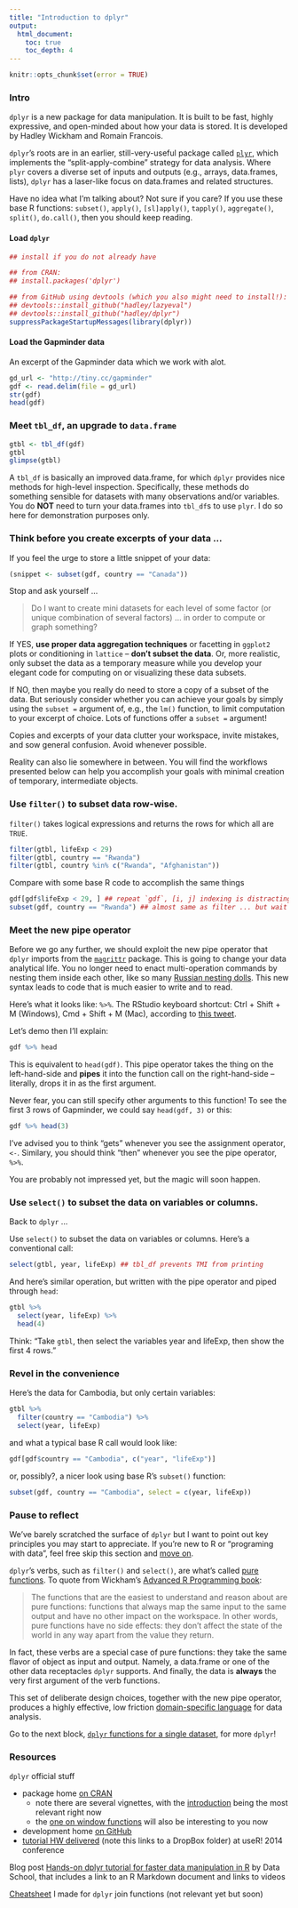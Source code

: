 ```yaml
---
title: "Introduction to dplyr"
output:
  html_document:
    toc: true
    toc_depth: 4
---
```


```r
knitr::opts_chunk$set(error = TRUE)
```

### Intro

`dplyr` is a new package for data manipulation. It is built to be fast, highly expressive, and open-minded about how your data is stored. It is developed by Hadley Wickham and Romain Francois.

`dplyr`'s roots are in an earlier, still-very-useful package called [`plyr`](http://plyr.had.co.nz), which implements the "split-apply-combine" strategy for data analysis. Where `plyr` covers a diverse set of inputs and outputs (e.g., arrays, data.frames, lists), `dplyr` has a laser-like focus on data.frames and related structures.

Have no idea what I'm talking about? Not sure if you care? If you use these base R functions: `subset()`, `apply()`, `[sl]apply()`, `tapply()`, `aggregate()`, `split()`, `do.call()`, then you should keep reading.

#### Load `dplyr`

```r
## install if you do not already have

## from CRAN:
## install.packages('dplyr')

## from GitHub using devtools (which you also might need to install!):
## devtools::install_github("hadley/lazyeval")
## devtools::install_github("hadley/dplyr")
suppressPackageStartupMessages(library(dplyr))
```

#### Load the Gapminder data

An excerpt of the Gapminder data which we work with alot.

```r
gd_url <- "http://tiny.cc/gapminder"
gdf <- read.delim(file = gd_url)
str(gdf)
head(gdf)
```

### Meet `tbl_df`, an upgrade to `data.frame`

```r
gtbl <- tbl_df(gdf)
gtbl
glimpse(gtbl)
```

A `tbl_df` is basically an improved data.frame, for which `dplyr` provides nice methods for high-level inspection. Specifically, these methods do something sensible for datasets with many observations and/or variables. You do __NOT__ need to turn your data.frames into `tbl_df`s to use `plyr`. I do so here for demonstration purposes only.

### Think before you create excerpts of your data ...

If you feel the urge to store a little snippet of your data:

```r
(snippet <- subset(gdf, country == "Canada"))
```

Stop and ask yourself ...

> Do I want to create mini datasets for each level of some factor (or unique combination of several factors) ... in order to compute or graph something?  

If YES, __use proper data aggregation techniques__ or facetting in `ggplot2` plots or conditioning in `lattice` -- __don’t subset the data__. Or, more realistic, only subset the data as a temporary measure while you develop your elegant code for computing on or visualizing these data subsets.

If NO, then maybe you really do need to store a copy of a subset of the data. But seriously consider whether you can achieve your goals by simply using the `subset =` argument of, e.g., the `lm()` function, to limit computation to your excerpt of choice. Lots of functions offer a `subset =` argument!

Copies and excerpts of your data clutter your workspace, invite mistakes, and sow general confusion. Avoid whenever possible.

Reality can also lie somewhere in between. You will find the workflows presented below can help you accomplish your goals with minimal creation of temporary, intermediate objects.

### Use `filter()` to subset data row-wise.

`filter()` takes logical expressions and returns the rows for which all are `TRUE`.

```r
filter(gtbl, lifeExp < 29)
filter(gtbl, country == "Rwanda")
filter(gtbl, country %in% c("Rwanda", "Afghanistan"))
```

Compare with some base R code to accomplish the same things
```r
gdf[gdf$lifeExp < 29, ] ## repeat `gdf`, [i, j] indexing is distracting
subset(gdf, country == "Rwanda") ## almost same as filter ... but wait ...
```

### Meet the new pipe operator

Before we go any further, we should exploit the new pipe operator that `dplyr` imports from the [`magrittr`](https://github.com/smbache/magrittr) package. This is going to change your data analytical life. You no longer need to enact multi-operation commands by nesting them inside each other, like so many [Russian nesting dolls](http://blogue.us/wp-content/uploads/2009/07/Unknown-21.jpeg). This new syntax leads to code that is much easier to write and to read.

Here's what it looks like: `%>%`. The RStudio keyboard shortcut: Ctrl + Shift + M (Windows), Cmd + Shift + M (Mac), according to [this tweet](https://twitter.com/rstudiotips/status/514094879316525058).

<!-- alt-shift-. works for me but I'm not running bleeding edge RStudio -->

Let's demo then I'll explain:

```r
gdf %>% head
```

This is equivalent to `head(gdf)`. This pipe operator takes the thing on the left-hand-side and __pipes__ it into the function call on the right-hand-side -- literally, drops it in as the first argument.

Never fear, you can still specify other arguments to this function! To see the first 3 rows of Gapminder, we could say `head(gdf, 3)` or this:

```r
gdf %>% head(3)
```

I've advised you to think "gets" whenever you see the assignment operator, `<-`. Similary, you should think "then" whenever you see the pipe operator, `%>%`.

You are probably not impressed yet, but the magic will soon happen.

### Use `select()` to subset the data on variables or columns.

Back to `dplyr` ...

Use `select()` to subset the data on variables or columns. Here's a conventional call:

```r
select(gtbl, year, lifeExp) ## tbl_df prevents TMI from printing
```

And here's similar operation, but written with the pipe operator and piped through `head`:
```r
gtbl %>%
  select(year, lifeExp) %>%
  head(4)
```

Think: "Take `gtbl`, then select the variables year and lifeExp, then show the first 4 rows."

### Revel in the convenience

Here's the data for Cambodia, but only certain variables:

```r
gtbl %>%
  filter(country == "Cambodia") %>%
  select(year, lifeExp)
```

and what a typical base R call would look like:

```r
gdf[gdf$country == "Cambodia", c("year", "lifeExp")]
```

or, possibly?, a nicer look using base R's `subset()` function:

```r
subset(gdf, country == "Cambodia", select = c(year, lifeExp))
```

### Pause to reflect

We've barely scratched the surface of `dplyr` but I want to point out key principles you may start to appreciate. If you're new to R or "programing with data", feel free skip this section and [move on](block010_dplyr-end-single-table.html).

`dplyr`'s verbs, such as `filter()` and `select()`, are what's called [pure functions](http://en.wikipedia.org/wiki/Pure_function). To quote from Wickham's [Advanced R Programming book](http://adv-r.had.co.nz/Functions.html):

> The functions that are the easiest to understand and reason about are pure functions: functions that always map the same input to the same output and have no other impact on the workspace. In other words, pure functions have no side effects: they don’t affect the state of the world in any way apart from the value they return.

In fact, these verbs are a special case of pure functions: they take the same flavor of object as input and output. Namely, a data.frame or one of the other data receptacles `dplyr` supports. And finally, the data is __always__ the very first argument of the verb functions.

This set of deliberate design choices, together with the new pipe operator, produces a highly effective, low friction [domain-specific language](http://adv-r.had.co.nz/dsl.html) for data analysis.

Go to the next block, [`dplyr` functions for a single dataset](block010_dplyr-end-single-table.html), for more `dplyr`!

### Resources

`dplyr` official stuff

  * package home [on CRAN](http://cran.r-project.org/web/packages/dplyr/index.html)
    - note there are several vignettes, with the [introduction](http://cran.r-project.org/web/packages/dplyr/vignettes/introduction.html) being the most relevant right now
    - the [one on window functions](http://cran.rstudio.com/web/packages/dplyr/vignettes/window-functions.html) will also be interesting to you now
  * development home [on GitHub](https://github.com/hadley/dplyr)
  * [tutorial HW delivered](https://www.dropbox.com/sh/i8qnluwmuieicxc/AAAgt9tIKoIm7WZKIyK25lh6a) (note this links to a DropBox folder) at useR! 2014 conference

Blog post [Hands-on dplyr tutorial for faster data manipulation in R](http://www.dataschool.io/dplyr-tutorial-for-faster-data-manipulation-in-r/) by Data School, that includes a link to an R Markdown document and links to videos

[Cheatsheet](bit001_dplyr-cheatsheet.html) I made for `dplyr` join functions (not relevant yet but soon)
